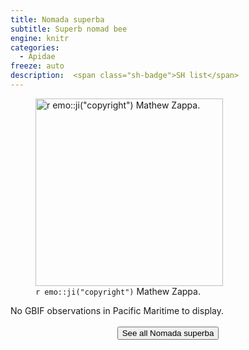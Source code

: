 ```yaml
---
title: Nomada superba
subtitle: Superb nomad bee
engine: knitr
categories:
  - Apidae
freeze: auto
description:  <span class="sh-badge">SH list</span>
---
```

![`r emo::ji("copyright")` Mathew Zappa.](https://inaturalist-open-data.s3.amazonaws.com/photos/7630012/large.jpg){height=300}



No GBIF observations in Pacific Maritime to display.
<br><br>
<center>


<a href="https://inaturalist.ca/observations?place_id=any&quality_grade=research&subview=map&taxon_id=1426381"><button type="button" class="btn btn-secondary">See all Nomada superba <i class="fa-solid fa-arrow-up-right-from-square"></i> </button></a>
</center>
